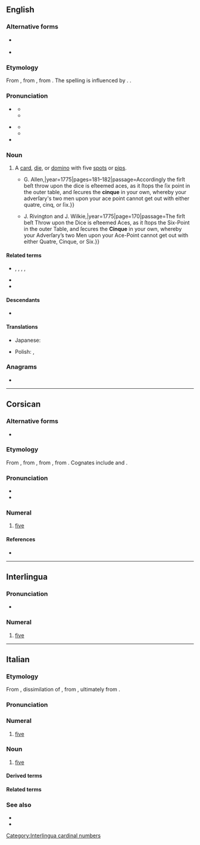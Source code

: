 {{also|Cinque|cinquè}}
==English==

===Alternative forms===
* {{l|en|cinq}} {{q|archaic}}
* {{l|en|sinque}} {{q|obsolete}}

===Etymology===
{{PIE word|en|pénkʷe}}
From {{inh|en|enm|cink}}, from {{der|en|frm|cinq}}, from {{der|en|la|quīnque|}}. The spelling is influenced by {{cog|it|cinque}}. {{doublet|en|five|punch|pimp|Pompeii}}.

===Pronunciation===
* {{a|UK|US}} {{IPA|en|/sɪŋk/}}
** {{audio|en|en-us-sink.ogg|Audio (US)}}
** {{homophones|en|cinq|sink|sync|synch}}
* {{a|UK|US}} {{IPA|en|/sæŋk/}}
** {{audio|en|en-us-sank.ogg|Audio (US)}}
** {{homophones|en|cinq|sank}}
* {{rhymes|en|ɪŋk|æŋk|s=1}}

===Noun===
{{en-noun}}

# {{lb|en|dice|card games|dominoes}} A [[card]], [[die]], or [[domino]] with five [[spot]]s or [[pip]]s.
#* {{quote-book|en|author=“a Connoisseur”|chapter=Containing an Account of the Game of ''Back-gammon'', with the most approved Method of playing at it, and the Rules of the Game. Together with the Artifices and Legerdemains that are frequently practised at it.|title=Annals of Gaming; or, The Fair Player’s Sure Guide. Containing Original Treatises on the following Games.{{nb...|Whist. Hazard. Tennis. Lansquenet. Piquet. Billiards. Loo. Quadrille. Lottery. Back-Gammon. All-Fours. Comet, or Pope Joan. To which are subjoined all the Operations, Legerdemains, Manœuvres, Artifices, Tricks, Shuffles, Cuts, Crosses, or any possible indirect Means that can be introduced at those Games.}}|location=London|publisher={{...|Printed for}}G. Allen,{{nb...|No. 59, Pater-noster-Row.}}|year=1775|pages=181–182|passage=Accordingly the firſt beſt throw upon the dice is eſteemed aces, as it ſtops the ſix point in the outer table, and ſecures the '''cinque''' in your own, whereby your adverſary's two men upon your ace point cannot get out with either quatre, cinq, or ſix.}}
#* {{quote-book|en|chapter=Introduction to the Game of Back-Gammon; With the most approved Method of playing at it|editor=Charles Jones|title=Hoyle’s Games Improved. Being Practical Treatises on the following Fashionable Games,{{nb...|viz. Whist, Quadrille, Piquet, Chess, Back-Gammon, Billiards, Cricket, Tennis, Quinze, Hazard, and Lansquenet. In which are also contained, the Method of Betting at those Games upon equal, or advantageous Terms. Including the Laws of the several Games, as settled and agreed to at White’s and Stapleton’s Chocolate-houses.}}|location=London|publisher={{...|Printed for}}J. Rivington and J. Wilkie,{{nb...|St. Paul’s Church-Yard; S. Crowder and R. Baldwin, Pater-noster-Row; T. Caslon, and B. Law, Stationers-Court; T. Lowndes, Fleet-Street; F. Newbery, Ludgate-Street; W. Domville, Royal-Exchange; T. Becket, in the Strand; T. Davies, Covent-Garden; W. Davis, Piccadilly; and J. Ridley, St. James’s-Street.}}|year=1775|page=170|passage=The firſt beſt Throw upon the Dice is eſteemed Aces, as it ſtops the Six-Point in the outer Table, and ſecures the '''Cinque''' in your own, whereby your Adverſary’s two Men upon your Ace-Point cannot get out with either Quatre, Cinque, or Six.}}

====Related terms====
* {{l|en|ace}}, {{l|en|deuce}}, {{l|en|trey}}, {{l|en|cater}}, {{l|en|sice}}
* {{l|en|cinquefoil}}
* {{l|en|Cinque Ports}}

====Descendants====
* {{desc|ja|シンク|tr=shinku|bor=1}}

====Translations====
{{trans-top}}
* Japanese: {{t+|ja|シンク|tr=shinku|sc=Jpan}}
{{trans-mid}}
* Polish: {{t+|pl|cynk|m}}, {{t+|pl|cynek|m}}
{{trans-bottom}}

===Anagrams===
* {{anagrams|en|a=ceinqu|quince}}

----

==Corsican==
{{cardinalbox|co|4|5|6|quattru|sei}}

===Alternative forms===
* {{alter|co|cinqui}}

===Etymology===
From {{inh|co|VL.|*cinque}}, from {{inh|co|la|quinque}}, from {{inh|co|itc-pro|*kʷenkʷe}}, from {{inh|co|ine-pro|*pénkʷe}}. Cognates include {{cog|it|cinque}} and {{cog|fr|cinq}}.

===Pronunciation===
* {{IPA|co|/ˈt͡ʃĩnkwe/}}
* {{hyph|co|cin|que}}

===Numeral===
{{head|co|numeral|cat2=cardinal numbers}}

# [[five]]

====References====
* {{R:INFCOR|cinque|cinque, cinqui}}

----

==Interlingua==

===Pronunciation===
* {{IPA|ia|/ˈtsiŋ.kwe/}}

===Numeral===
{{head|ia|numeral}}

# [[five]]

[[Category:Interlingua cardinal numbers]]

----

==Italian==
{{cardinalbox|it|4|5|6|quattro|sei|ord=quinto|mult=quintuplo|frac=quinto}}

===Etymology===
From {{inh|it|VL.|*cīnque}}, dissimilation of {{inh|it|la|quīnque}}, from {{inh|it|itc-pro|*kʷenkʷe}}, ultimately from {{inh|it|ine-pro|*pénkʷe}}.

===Pronunciation===
{{it-pr|cìnque<audio:LL-Q652 (ita)-Happypheasant-cinque.wav>}}

===Numeral===
{{it-card-inv}}

# [[five]]

===Noun===
{{it-noun|m|-}}

# [[five]]

====Derived terms====
{{col3|it
|{{l|it|cinquecentesco}}
|{{l|it|cinquecento}}, {{l|it|Cinquecento}}
|{{l|it|cinquefoglie}}
|{{l|it|cinquemila}}
|{{l|it|cinque minuti}}
|{{l|it|cinquenne}}
|{{l|it|Cinque Terre}}
|{{l|it|cinquina}}
|{{l|it|qinquennio}}
}}

====Related terms====
{{col3|it
|cinquale
|cinquanta
|quindici
|quinquennale
|quinquennio
}}

===See also===
{{table:playing cards/it}}
* {{l|it|Appendix:Italian numbers}}
* {{l|it|penta-}}
